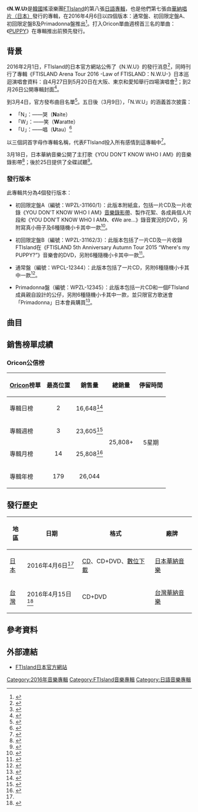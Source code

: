{{Infobox album <!-- See Wikipedia:WikiProject Albums -->
| Name         = N.W.U
| Type         = studio
| Artist       = [[FTIsland|FTIsland]]
| Cover        = FTIsland N.W.U.jpg
| Caption      = 通常盤封面
| Released     = {{Start date|2016|4|6}}
| Recorded     = 2015年－2016年
| Genre        = [[日語流行音樂|日語流行音樂]]
| Length       = 41:33
| Language     = [[日語|日語]]
| Label        = [[日本華納音樂|日本華納音樂]]
| Producer     = {{link-ko|韓成浩|한성호}}（{{lang|ko|한성호}}）（總監製）<br>[[Ryo|Ryo]]、[[金在陽|金在陽]]（{{lang|ko|김재양}}）
| Last album   = [[FM302|FM302]]<br>（[[李洪基|洪基]]，2015年）
| This album   = '''N.W.U'''<br>（2016年）
| Next album   = [[Where's_the_Truth?|Where's the Truth?]]<br>（2016年）
| Misc         = {{Singles
  | Name          = N.W.U
  | Type          = studio
  | Single 1      = [[PUPPY_(FTIsland單曲)|PUPPY]]
  | Single 1 date = {{Start date|2015|9|16}}
  }}
}}
《'''N.W.U'''》是[[韓國|韓國]]搖滾樂團[[FTIsland|FTIsland]]的第八張[[日語|日語]][[專輯|專輯]]，也是他們第七張由[[華納音樂集團|華納唱片（日本）]]發行的專輯，在2016年4月6日以四個版本：通常盤、初回限定盤A、初回限定盤B及Primadonna盤推出<ref>{{cite web|title=FTISLAND、6th Album「N.W.U」購入者応募特典リリースイベント＆グッズ詳細決定！|url=http://news.kstyle.com/article.ksn?articleNo=2041782|publisher=kstyle|date=2016-03-28|accessdate=2016-04-06|archive-date=2016-05-07|archive-url=https://web.archive.org/web/20160507005443/http://news.kstyle.com/article.ksn?articleNo=2041782|dead-url=no}}</ref>。打入Oricon單曲週榜首三名的單曲：《[[PUPPY_(FTIsland單曲)|PUPPY]]》在專輯推出前預先發行。

==背景==
2016年2月1日，FTIsland的日本官方網站公佈了《N.W.U》的發行消息<ref>{{cite web|title=2016年4月6日　FTISLAND 6th Album「N.W.U」（エヌ・ダブリュー・ユ―）発売決定！|url=http://ftisland-official.jp/news/detail.php?id=1031679|publisher=FTIsland Japan|date=2015-02-01|accessdate=2016-04-06|language=ja|archive-date=2016-04-28|archive-url=https://web.archive.org/web/20160428063231/http://ftisland-official.jp/news/detail.php?id=1031679|dead-url=no}}</ref>，同時刊行了專輯《FTISLAND Arena Tour 2016 -Law of FTISLAND：N.W.U-》日本巡迴演唱會資料：自4月27日到5月20日在大阪、東京和愛知舉行四場演唱會<ref>{{cite web|title=FTISLAND新アルバム「N.W.U」リリース、東名阪アリーナツアーも決定|url=http://natalie.mu/music/news/174688|publisher=natalie.mu|date=2015-02-01|accessdate=2016-04-06|language=ja|archive-date=2019-09-24|archive-url=https://web.archive.org/web/20190924092626/https://natalie.mu/music/news/174688|dead-url=no}}</ref>；到2月26日公開專輯封面<ref>{{cite web|title=4/6（水）発売6th AL「N.W.U」（エヌ・ダブリュー・ユ―）ジャケット写真公開！アルバム購入者応募特典として3つのスペシャル特典実施決定！|url=http://ftisland-official.jp/news/detail.php?id=1032746|publisher=FTIsland Japan|date=2015-02-26|accessdate=2016-04-06|language=ja|archive-date=2020-08-10|archive-url=https://web.archive.org/web/20200810212230/https://ftisland-official.jp/news/detail.php?id=1032746|dead-url=no}}</ref>。

到3月4日，官方發布曲目名單<ref name="list">{{cite web|title=FTIsland 4/6 發行日文正規六輯|url=http://kpopn.com/2016/03/07/344831/|publisher=Kpopn|date=2015-03-07|accessdate=2016-04-06|archive-url=https://web.archive.org/web/20160405021401/http://kpopn.com/2016/03/07/344831/|archive-date=2016-04-05|dead-url=yes}}</ref>。五日後（3月9日），「N.W.U」的涵義首次披露：

*「N」：{{lang|ja|泣いて}}——哭（'''N'''aite）
*「W」：{{lang|ja|笑って}}——笑（'''W'''aratte）
*「U」：{{lang|ja|歌う}}——唱（'''U'''tau）<ref>{{cite web|url=http://ftisland-official.jp/news/detail.php?id=1033277|title=ついに「N.W.U」の意味を発表！N＝泣いて、W＝笑って、U＝歌う、FTISLAND喜怒哀楽すべての感情をお見せします！|publisher=FTIsland Japan|date=2016-03-09|5=|accessdate=2016-04-06|language=ja|archive-date=2016-04-28|archive-url=https://web.archive.org/web/20160428040205/http://ftisland-official.jp/news/detail.php?id=1033277|dead-url=no}}</ref>

以三個詞首字母作專輯名稱，代表FTIsland投入所有感情到這專輯中<ref>{{cite web|url=http://www.musicman-net.com/artist/56033.html|title=FTISLAND、4/6発売「N.W.U」それぞれの楽曲に対する思いをメンバーたちが語る|date=2016-04-04|work=|publisher=musicman-net|accessdate=2015-04-04|language=ja|archive-date=2016-04-23|archive-url=https://web.archive.org/web/20160423183625/http://www.musicman-net.com/artist/56033.html|dead-url=no}}</ref>。

3月18日，日本華納音樂公開了主打歌《YOU DON'T KNOW WHO I AM》的音樂錄影帶<ref>{{cite web|title=「YOU DON'T KNOW WHO I AM」のMUSIC VIDEO公開！！|url=http://wmg.jp/artist/ftisland/news_69313.html|publisher=[[日本華納音樂|日本華納音樂]]|date=2016-03-18|accessdate=2013-04-19|language=ja|archive-url=https://web.archive.org/web/20160320193233/http://wmg.jp/artist/ftisland/news_69313.html|archive-date=2016-03-20|dead-url=yes}}</ref>；後於25日提供了全碟試聽<ref>{{cite web|title=FTIsland 日專《N.W.U》音源試聽|url=http://kpopn.com/2016/03/27/350273/|publisher=Kpopn|date=2015-03-27|accessdate=2016-04-06|archive-url=https://web.archive.org/web/20160329045347/http://kpopn.com/2016/03/27/350273/|archive-date=2016-03-29|dead-url=yes}}</ref>。

===發行版本===
此專輯共分為4個發行版本：

*初回限定盤A（編號：WPZL-31160/1）：此版本附紙盒，包括一片CD及一片收錄《YOU DON'T KNOW WHO I AM》[[音樂錄影帶|音樂錄影帶]]、製作花絮、各成員個人片段和《YOU DON'T KNOW WHO I AM》、《We are...》錄音實況的DVD，另附寫真小冊子及6種隨機小卡其中一款<ref name="spa">{{cite web|url=http://wmg.jp/artist/ftisland/WPZL000031160.html|title=FTISLAND 「N.W.U（初回限定盤A）」 / Warner Music Japan|date=|work=|publisher=[[日本華納音樂|日本華納音樂]]|accessdate=2016-04-06|language=ja|archive-url=https://web.archive.org/web/20160402191803/http://wmg.jp/artist/ftisland/WPZL000031160.html|archive-date=2016-04-02|dead-url=yes}}</ref>。

*初回限定盤B（編號：WPZL-31162/3）：此版本包括了一片CD及一片收錄FTIsland在《FTISLAND 5th Anniversary Autumn Tour 2015 “Where's my PUPPY?”》音樂會的DVD，另附6種隨機小卡其中一款<ref name="spb">{{cite web|url=http://wmg.jp/artist/ftisland/WPZL000031162.html|title=FTISLAND 「N.W.U（初回限定盤B）」 / Warner Music Japan|date=|work=|publisher=[[日本華納音樂|日本華納音樂]]|accessdate=2016-04-06|language=ja|archive-url=https://web.archive.org/web/20160325061733/http://wmg.jp/artist/ftisland/WPZL000031162.html|archive-date=2016-03-25|dead-url=yes}}</ref>。

*通常盤（編號：WPCL-12344）：此版本包括了一片CD，另附6種隨機小卡其中一款<ref name="regular">{{cite web|url=http://wmg.jp/artist/ftisland/WPCL000012344.html|title=FTISLAND 「N.W.U（通常盤）」 / Warner Music Japan|date=|work=|publisher=[[日本華納音樂|日本華納音樂]]|accessdate=2016-04-06|language=ja|archive-url=https://web.archive.org/web/20160410163115/http://wmg.jp/artist/ftisland/WPCL000012344.html|archive-date=2016-04-10|dead-url=yes}}</ref>。

*Primadonna盤（編號：WPZL-12345）：此版本包括一片CD和一個FTIsland成員親自設計的{{le|Be@rbrick|Bearbrick}}公仔，另附6種隨機小卡其中一款，並只限官方歌迷會「Primadonna」日本會員購買<ref name="Primadonna">{{cite web|url=http://wmg.jp/artist/ftisland/WPCL000012345.html|title=FTISLAND 「N.W.U（Primadonna盤）」 / Warner Music Japan|date=|work=|publisher=[[日本華納音樂|日本華納音樂]]|accessdate=2016-04-06|language=ja|archive-url=https://web.archive.org/web/20160410163520/http://wmg.jp/artist/ftisland/WPCL000012345.html|archive-date=2016-04-10|dead-url=yes}}</ref>。

==曲目==
{{Track listing
| total_length    = 41:33
| headline        = 所有版本<ref name="list"/>

| title1          = YOU DON'T KNOW WHO I AM
| music1          = [[Erik_Lidbom|Erik Lidbom]]<br>{{link-ja|山本領平|Ryohei}}
| lyrics1         = [[李洪基|李洪基]]<br>[[Tarantula|Tarantula]]
| arranger1       = [[Erik_Lidbom|Erik Lidbom]]
| length1         = 3:23

| title2          = [[PUPPY_(FTIsland單曲)|PUPPY]]
| music2          = [[李洪基|李洪基]]<br>[[Corin|Corin]]
| lyrics2         = [[李洪基|李洪基]]<br>{{link-ja|加藤健|Kenn Kato|Kenn Kato}}<br>[[WISE|WISE]]
| arranger2       = [[Corin|Corin]]
| length2         = 3:39

| title3          = COME ON GIRL
| music3          = [[李洪基|李洪基]]<br>[[李元一|李元一]]（{{lang|ko|이원일}}）
| lyrics3         = [[李洪基|李洪基]]<br>[[Hajime_Watanabe|Hajime Watanabe]]
| arranger3       = [[akkin|akkin]]
| length3         = 3:25

| title4          = 活出美好人生
| note4           = {{lang|ja|素晴らしい人生を}}
| music4          = [[崔鍾訓|崔鍾訓]]
| lyrics4         = [[崔鍾訓|崔鍾訓]]<br>[[miwa*|miwa*]]
| arranger4       = [[Corin|Corin]]
| length4         = 3:50

| title5          = AQUA
| music5          = [[李在真|李在真]]<br>[[金炯逸|金炯逸]]（{{lang|ko|김형일}}）<br>[[金棟完|金棟完]]（{{lang|ko|김동원}}）
| lyrics5         = [[李在真|李在真]]<br>[[kosuke|kosuke]]
| arranger5       = [[akkin|akkin]]
| length5         = 4:14

| title6          = 身份
| note6           = {{lang|ja|アイデンティティ}}
| music6          = [[崔鍾訓|崔鍾訓]]<br>[[韓承勳|韓承勳]]（{{lang|ko|한승훈}}）
| lyrics6         = [[崔鍾訓|崔鍾訓]]<br>[[miwa*|miwa*]]
| arranger6       = [[TIENOWA|TIENOWA]]
| length6         = 4:27

| title7          = imagine
| music7          = [[李在真|李在真]]<br>[[高進永|高進永]]（{{lang|ko|고진영}}）
| lyrics7         = [[李在真|李在真]]<br>[[H.U.B|H.U.B]]
| arranger7       = [[高進永|高進永]]（{{lang|ko|고진영}}）
| length7         = 3:50

| title8          = Walking Dead
| music8          = [[李洪基|李洪基]]<br>[[金棟完|金棟完]]（{{lang|ko|김동원}}）<br>[[LEEZ|LEEZ]]（{{lang|ko|이수민}}）
| lyrics8         = [[李洪基|李洪基]]<br>[[Tarantula|Tarantula]]
| arranger8       = [[Corin|Corin]]
| length8         = 3:50

| title9          = Time
| music9          = [[李在真|李在真]]<br>[[金棟完|金棟完]]（{{lang|ko|김동원}}）
| lyrics9         = [[李在真|李在真]]<br>[[H.U.B|H.U.B]]
| arranger9       = {{link-ja|鈴木秀行|鈴木Daichi秀行|鈴木Daichi秀行}} 
| length9         = 3:25

| title10         = Cycle
| music10         = [[Erik_Lidbom|Erik Lidbom]]<br>[[崔鍾訓|崔鍾訓]]
| lyrics10        = [[崔鍾訓|崔鍾訓]]<br>[[鈴木裕也|鈴木裕也]]
| arranger10      = [[akkin|akkin]]
| length10        = 3:54

| title11         = We are...
| music11         = [[LEEZ|LEEZ]]（{{lang|ko|이수민}}）<br>[[金炯逸|金炯逸]]（{{lang|ko|김현일}}）<br>[[金棟完|金棟完]]（{{lang|ko|김동원}}）
| lyrics11        = [[李洪基|李洪基]]<br>[[Kenn_Kato|Kenn Kato]]
| arranger11      = [[鄭真旭|鄭真旭]]（{{lang|ko|정진욱}}）<br>[[朴鉉昱|朴鉉昱]]（{{lang|ko|박현욱}}）
| length11        = 3:30
}}
{{tracklist
| collapsed       = yes
| headline        = DVD<small>（初回限定盤A）：</small><ref name="spa"/>

| title1         = YOU DON'T KNOW WHO I AM
| note1          = 音樂錄影帶
| title2         = YOU DON'T KNOW WHO I AM
| note2          = 音樂錄影帶 - 拍攝花絮
| title3         = YOU DON'T KNOW WHO I AM
| note3          = 音樂錄影帶 - 鍾訓個人片段
| title4         = YOU DON'T KNOW WHO I AM
| note4          = 音樂錄影帶 - 洪基個人片段
| title5         = YOU DON'T KNOW WHO I AM
| note5          = 音樂錄影帶 - 在真個人片段
| title6         = YOU DON'T KNOW WHO I AM
| note6          = 音樂錄影帶 - 承炫個人片段
| title7         = YOU DON'T KNOW WHO I AM
| note7          = 音樂錄影帶 - 敏煥個人片段
| title8         = YOU DON'T KNOW WHO I AM
| note8          = 錄音花絮
| title9         = We are...
| note9          = 錄音花絮
}}
{{tracklist
| collapsed       = yes
| headline        = DVD<small>（初回限定盤B）：《FTISLAND 5th Anniversary Autumn Tour 2015 “Where's my PUPPY?”》</small><ref name="spb"/>

| title1         = Hourglass
| title2         = Orange Days
| title3         = Cycle
| title4         = 平行宇宙
| note4          = {{lang|ja|パラレルワールド}}
| title5         = Moonlight
| title6         = CRYING IN THE RAIN
| title7         = PUPPY
| title8         = Primavera
}}

==銷售榜單成績==
===Oricon公信榜===
{| class="wikitable" style="width:500px;"
|-
! style="text-align:center;"|[[Oricon|Oricon]]榜單
! style="text-align:center;"|最高位置
! style="text-align:center;"|銷售量
! style="text-align:center;"|總銷量
! style="text-align:center;"|停留時間
|-
|align="left"|專輯日榜
| style="text-align:center;"| 2
| style="text-align:center;" rowspan="1"| 16,648<ref>{{cite web |url=http://music.oricon.co.jp/php/ranking/RankingOriconList.php?rcd=ja&kbn=d |script-title=オリコンアルバムランキング - オリコンミュージックストア |publisher=Oricon |accessdate=2016-04-06 |language=ja |archiveurl=https://web.archive.org/web/20160406145647/http://music.oricon.co.jp/php/ranking/RankingOriconList.php?rcd=ja&kbn=d |archivedate=2016-04-06 |deadurl=yes }}</ref>
| style="text-align:center;" rowspan="4"| 25,808+
| style="text-align:center;" rowspan="4"| 5星期
|-
|align="left"|專輯週榜
| style="text-align:center;"| 3
| style="text-align:center;"| 23,605<ref>{{cite web |url=http://www.oricon.co.jp/rank/ja/w/2016-04-18/ |script-title=オリコン週間 CDアルバムランキング 2016年04月04日～2016年04月10日 | ORICON STYLE |publisher=Oricon |accessdate=2016-04-06 |language=ja |archiveurl=https://web.archive.org/web/20160414220354/http://www.oricon.co.jp/rank/ja/w/2016-04-18/ |archivedate=2016-04-14 |deadurl=no }}</ref>
|-
|align="left"|專輯月榜
| style="text-align:center;"| 14
| style="text-align:center;"| 25,808<ref>{{cite web |url=http://www.oricon.co.jp/rank/ja/m/2016-04/p/2/ |script-title=月間 CDアルバムランキング 2016年04月度 | ORICON STYLE |publisher=Oricon |accessdate=2016-07-13 |language=ja |archiveurl=https://web.archive.org/web/20160712164426/http://www.oricon.co.jp/rank/ja/m/2016-04/p/2/ |archivedate=2016-07-12 |deadurl=no }}</ref>
|-
|align="left"|專輯年榜
| style="text-align:center;"| 179
| style="text-align:center;"| 26,044
|}

==發行歷史==
{| class="wikitable plainrowheaders"
|-
! scope="col"| 地區 !! 日期 !! 格式 !! 廠牌
|-
! scope="row" rowspan="1"| [[日本|日本]]
| 2016年4月6日<ref name=regular />
| [[CD|CD]]、CD+DVD、[[數位音樂下載|數位下載]]
| [[日本華納音樂|日本華納音樂]]
|-
! scope="row" rowspan="1"| [[台灣|台灣]]
| 2016年4月15日<ref>{{cite web|title=五大唱片|url=http://www.5music.com.tw/CDList-C.asp?cdno=437405679370|accessdate=2016-04-06|archive-date=2016-04-14|archive-url=https://web.archive.org/web/20160414172830/http://www.5music.com.tw/CDList-C.asp?cdno=437405679370|dead-url=no}}</ref>
| CD+DVD
| [[華納音樂_(台灣)|台灣華納音樂]]
|}

==參考資料==
{{reflist}}

==外部連結==
*[http://ftisland-official.jp/ FTIsland日本官方網站]{{Wayback|url=http://ftisland-official.jp/ |date=20201116231043 }}

{{FTIsland}}

[[Category:2016年音樂專輯|Category:2016年音樂專輯]]
[[Category:FTIsland音樂專輯|Category:FTIsland音樂專輯]]
[[Category:日語音樂專輯|Category:日語音樂專輯]]